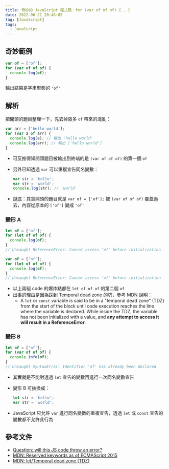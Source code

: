```yaml
---
title: 奇妙的 JavaScript 程式碼：for (var of of of) {...}
date: 2022-06-21 20:46:05
tag: [JavaScript]
tags:
  - JavaScript
---
```


## 奇妙範例

```js
var of = ['of'];
for (var of of of) {
  console.log(of);
}
```

輸出結果是字串型態的 `'of'`

## 解析

把開頭的題目整理一下，先去掉眾多 `of` 帶來的混亂：

```js
var arr = ['hello world'];
for (var a of arr) {
  console.log(a); // 輸出 'hello world'
  console.log(arr); // 輸出 ['hello world']
}
```

- 可反推得知開頭題目被輸出到終端的是 `(var of of of)` 的第一個 `of`
- 另外已知透過 `var` 可以重複宣告同名變數：

  ```js
  var str = 'hello';
  var str = 'world';
  console.log(str); // 'world'
  ```

- 謎底：其實開頭的題目就是 `var of = ['of'];` 被 `(var of of of)` 覆蓋過去，內容從原本的 `['of']` 變成 `'of'`

### 變形 A

```js
let of = ['of'];
for (let of of of) {
  console.log(of);
}
// Uncaught ReferenceError: Cannot access 'of' before initialization
```

```js
var of = ['of'];
for (let of of of) {
  console.log(of);
}
// Uncaught ReferenceError: Cannot access 'of' before initialization
```

- 以上兩組 code 的爆炸點都在 `let of of of` 的第二個 `of`
- 出事的理由是因為踩到 Temporal dead zone 的坑，參考 MDN 說明：
  - A `let` or `const` variable is said to be in a "temporal dead zone" (TDZ) from the start of the block until code execution reaches the line where the variable is declared. While inside the TDZ, the variable has not been initialized with a value, and **any attempt to access it will result in a ReferenceError**.

### 變形 B

```js
let of = ['of'];
for (var of of of) {
  console.info(of);
}
// Uncaught SyntaxError: Identifier 'of' has already been declared
```

- 其實就是不能對透過 `let` 宣告的變數再進行一次同名變數宣告
- 變形 B 可抽換成：

  ```js
  let str = 'hello';
  var str = 'world';
  ```

- JavaScript 只允許 `var` 進行同名變數的重複宣告，透過 `let` 或 `const` 宣告的變數都不允許此行為

## 參考文件

- [Question: will this JS code throw an error?](https://twitter.com/madzadev/status/1538432593137483783?s=20&t=mr7eOBs-wUlDQAVPUY4y1g)
- [MDN: Reserved keywords as of ECMAScript 2015](https://developer.mozilla.org/en-US/docs/Web/JavaScript/Reference/Lexical_grammar#reserved_keywords_as_of_ecmascript_2015)
- [MDN: let/Temporal dead zone (TDZ)](https://developer.mozilla.org/en-US/docs/Web/JavaScript/Reference/Statements/let#temporal_dead_zone_tdz)
